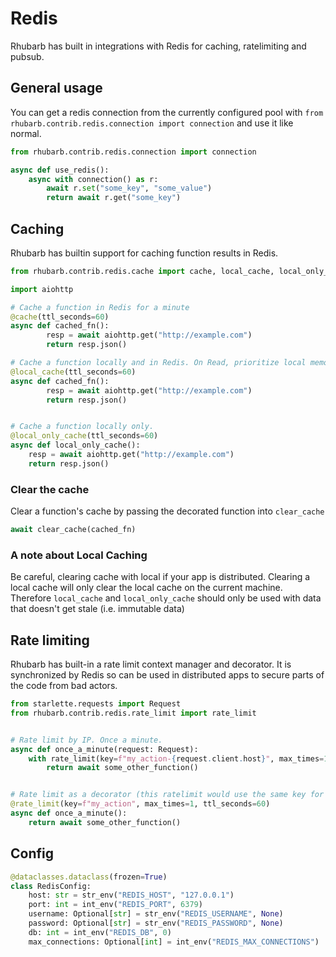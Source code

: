# Redis

Rhubarb has built in integrations with Redis for caching, ratelimiting and pubsub.

## General usage

You can get a redis connection from the currently configured pool with `from rhubarb.contrib.redis.connection import connection` and use it like normal.

```python
from rhubarb.contrib.redis.connection import connection

async def use_redis():
    async with connection() as r:
        await r.set("some_key", "some_value")
        return await r.get("some_key")
```

## Caching

Rhubarb has builtin support for caching function results in Redis.

```python
from rhubarb.contrib.redis.cache import cache, local_cache, local_only_cache, clear_cache

import aiohttp

# Cache a function in Redis for a minute
@cache(ttl_seconds=60)
async def cached_fn():
        resp = await aiohttp.get("http://example.com")
        return resp.json()

# Cache a function locally and in Redis. On Read, prioritize local memory.
@local_cache(ttl_seconds=60)
async def cached_fn():
        resp = await aiohttp.get("http://example.com")
        return resp.json()


# Cache a function locally only.
@local_only_cache(ttl_seconds=60)
async def local_only_cache():
    resp = await aiohttp.get("http://example.com")
    return resp.json()
```

### Clear the cache

Clear a function's cache by passing the decorated function into `clear_cache`

```python
await clear_cache(cached_fn)
```

### A note about Local Caching

Be careful, clearing cache with local if your app is distributed. Clearing a local cache will only clear the local cache on the current machine. Therefore `local_cache` and `local_only_cache` should only be used with data that doesn't get stale (i.e. immutable data)

## Rate limiting

Rhubarb has built-in a rate limit context manager and decorator. It is synchronized by Redis so can be used in distributed apps to secure parts of the code from bad actors.

```python
from starlette.requests import Request
from rhubarb.contrib.redis.rate_limit import rate_limit


# Rate limit by IP. Once a minute.
async def once_a_minute(request: Request):
    with rate_limit(key=f"my_action-{request.client.host}", max_times=1, ttl_seconds=60):
        return await some_other_function()


# Rate limit as a decorator (this ratelimit would use the same key for all users).
@rate_limit(key=f"my_action", max_times=1, ttl_seconds=60)
async def once_a_minute():
    return await some_other_function()
```

## Config

```python
@dataclasses.dataclass(frozen=True)
class RedisConfig:
    host: str = str_env("REDIS_HOST", "127.0.0.1")
    port: int = int_env("REDIS_PORT", 6379)
    username: Optional[str] = str_env("REDIS_USERNAME", None)
    password: Optional[str] = str_env("REDIS_PASSWORD", None)
    db: int = int_env("REDIS_DB", 0)
    max_connections: Optional[int] = int_env("REDIS_MAX_CONNECTIONS")
```